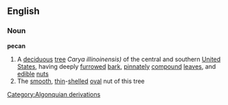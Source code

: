 ==English==
===Noun===
{{wikipedia}}
'''pecan'''
#A [[deciduous]] [[tree]] ''Carya illinoinensis)'' of the central and southern [[United States]], having deeply [[furrow]]ed [[bark]], [[pinnate]]ly [[compound]] [[leaves]], and [[edible]] [[nut]]s
#The [[smooth]], [[thin]]-[[shelled]] [[oval]] nut of this tree
[[Category:Algonquian derivations]]